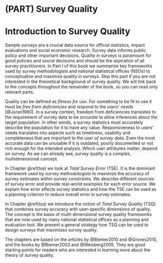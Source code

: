 
# (PART) Survey Quality {-}

# Introduction to Survey Quality 

Sample surveys are a crucial data source for official statistics, impact evaluations and social economic research. Survey data informs public policy and other important decisions. Quality in surveys is paramount for good policies and sound decisions and should be the aspiration of all survey practitioners. In Part I of this book we summarize key frameworks used by survey methodologists and national statistical offices (NSOs) to conceptualize and maximize quality in surveys. Skip this part if you are not interested in the theoretical background of survey quality. We will link back to the concepts throughout the remainder of the book, so you can read only relevant parts.

Quality can be defined as *fitness for use*. For something to be fit to use it must be *free from deficiencies* and *respond to the users' needs*  [@Juran1980]. In a survey context, freedom from deficiencies translates to the requirement of survey data to be *accurate* to allow inferences about the target population. In other words, a survey statistics must accurately describe the population for it to have any value. Responsiveness to users' needs translates into aspects such as timeliness, usability and completeness that are important to the *user of survey data*. Even the most accurate data can be unusable if it is outdated, poorly documented or not rich enough for the intended analysis. Which user attributes matter, depend on survey. As we can already see, survey quality is a complex, multidimensional concept.

In Chapter \@ref(tse) we look at *Total Survey Error* (TSE). It is the dominant framework used by survey methodologists to maximize the accuracy of survey estimates within survey constraints. We describe different sources of survey error and provide real-world examples for each error source. We explain how error affects survey statistics and how the TSE can be used as a planning criterion to reduce overall error in survey estimates.

In Chapter \@ref(tsq) we introduce the notion of *Total Survey Quality* (TSQ) that combines survey accuracy with user-specific dimensions of quality. The concept is the basis of  multi-dimensional survey quality frameworks that are now used by many national statistical offices as a planning and evaluation tool. We present a general strategy how TSQ can be used to design surveys that maximizes survey quality.

The chapters are based on the articles by @Biemer2010 and @Groves2010, and the books by @Biemer2003 and @Weisberg2005. They are good starting points for readers who are interested in learning more about the theory of survey quality.

